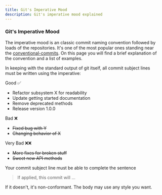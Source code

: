 ```yaml
---
title: Git's Imperative Mood
description: Git's imperative mood explained 
---
```


### Git's Imperative Mood

The imperative mood is an classic commit naming convention followed by loads of the repositories. It's one of the most popular ones standing near the [conventional-commits].
On this page you will find a brief explanation of the convention and a list of examples.

In keeping with the standard output of git itself, all commit subject lines must be written using the imperative:

Good ✅

- Refactor subsystem X for readability
- Update getting started documentation
- Remove deprecated methods
- Release version 1.0.0

Bad ❌

- ~~Fixed bug with Y~~
- ~~Changing behavior of X~~

Very Bad ❌❌
- ~~More fixes for broken stuff~~
- ~~Sweet new API methods~~

Your commit subject line must be able to complete the sentence

> If applied, this commit will ...

If it doesn't, it's non-conformant. The body may use any style you want.

[conventional-commits]: https://www.conventionalcommits.org/


